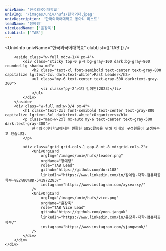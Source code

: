```yaml
---
univName: '한국외국어대학교'
univImg: '/images/univ/hufs/한국외대.jpeg'
univDescription: '한국외국어대학교 동아리 리스트'
leadName: '장예령'
viceLeadName: ['윤장욱']
clubList: ['TAB']
---
```



<UnivInfo
    univName="한국외국어대학교"
    clubList={['TAB']}
/>

<section class="bg-white dark:bg-gray-900">
    <div class="container mx-auto flex flex-wrap py-10 px-6">
        
        <aside class="w-full md:w-1/4 px-4">
            <div class="sticky top-0 p-4 bg-gray-100 dark:bg-gray-800 rounded-lg shadow-md">
                <h2 class="text-xl font-semibold text-center text-gray-800 capitalize lg:text-2xl dark:text-white">Past Leader</h2>
                <ul class="my-6 text-center text-gray-500 dark:text-gray-300">
                    <li class="py-2">1대 김이안(2023)</li>
                </ul>
            </div>
        </aside>
        <div class="w-full md:w-3/4 px-4">
            <h1 class="text-2xl font-semibold text-center text-gray-800 capitalize lg:text-3xl dark:text-white">Organizers</h1>
            <p class="max-w-2xl mx-auto my-6 text-center text-gray-500 dark:text-gray-300">
                한국외국어대학교에서는 원활한 SUSC활동을 위해 아래의 구성원들이 고생해주고 있습니다.
            </p>

            <div class="grid grid-cols-1 gap-8 mt-8 md:grid-cols-2">
                <UnivOrgCard 
                    orgImg="/images/univ/hufs/leader.png"
                    orgName="장예령"
                    role="TAB Lead"
                    github="https://github.com/dori108"
                    linkedIn="https://www.linkedin.com/in/장예령-재학-컴퓨터공학부-%E2%80%8D-541972283/"
                    instagram="https://www.instagram.com/xyxexrxy/"
                />
                <UnivOrgCard 
                    orgImg="/images/univ/hufs/vice.png"
                    orgName="윤장욱"
                    role="TAB Vice Lead"
                    github="https://github.com/yoon-janguk"
                    linkedIn="https://www.linkedin.com/in/윤장욱-재학-컴퓨터공학부/"
                    instagram="https://www.instagram.com/yjangwook/"
                />
            </div>
        </div>
    </div>
</section>

